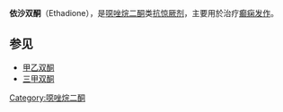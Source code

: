 {{expand|time=2018-01-31T14:48:48+00:00}}
{{chemref|time=2018-01-31T14:48:48+00:00}}
{{medical}}
{{Drugbox|
|IUPAC_name = 3-ethyl-5,5-dimethyl-1,3-oxazolidine-2,4-dione
| image=Ethadione.svg

<!--Identifiers-->
| CAS_number_Ref = {{cascite|correct|??}}
| CAS_number = 520-77-4
| ATC_prefix = N03
| ATC_suffix = AC03
| PubChem = 10630
| ChemSpiderID_Ref = {{chemspidercite|correct|chemspider}}
| ChemSpiderID = 10184
| UNII_Ref = {{fdacite|correct|FDA}}
| UNII = I0F8O700BB
| KEGG_Ref = {{keggcite|correct|kegg}}
| KEGG = C17724
| ChEMBL_Ref = {{ebicite|correct|EBI}}
| ChEMBL = 93047

| C = 7 | H = 11 | N = 1 | O = 3
| molecular_weight = 157.167 g/mol
| bioavailability= 
| metabolism = 
| elimination_half-life=
| excretion =  
| pregnancy_category = 
| legal_status = 
| routes_of_administration= 
}}
'''依沙双酮'''（Ethadione），是[[噁唑烷二酮|噁唑烷二酮]]类[[抗惊厥剂|抗惊厥剂]]，主要用於治疗[[癫痫发作|癫痫发作]]。

==参见==
*[[甲乙双酮|甲乙双酮]]
*[[三甲双酮|三甲双酮]]

{{Organic-compound-stub}}

{{通道阻滞剂}}

[[Category:噁唑烷二酮|Category:噁唑烷二酮]]